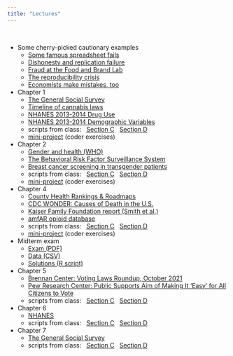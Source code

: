 ```yaml
---
title: "Lectures"
---
```


<br>

- Some cherry-picked cautionary examples
  - [Some famous spreadsheet fails](https://www.webexpenses.com/us/2020/10/financial-fails-business-risks-spreadsheets/)
  - [Dishonesty and replication failure](https://statmodeling.stat.columbia.edu/2021/08/19/a-scandal-in-tedhemia-noted-study-in-psychology-first-fails-to-replicate-but-is-still-promoted-by-npr-then-crumbles-with-striking-evidence-of-data-fraud/)
  - [Fraud at the Food and Brand Lab](https://www.theatlantic.com/health/archive/2018/09/what-is-food-science/571105/)
  - [The reproducibility crisis](https://www.theatlantic.com/science/archive/2018/11/psychologys-replication-crisis-real/576223/)
  - [Economists make mistakes, too](https://www.nytimes.com/2013/04/19/opinion/krugman-the-excel-depression.html)
- Chapter 1
  - [The General Social Survey](https://gss.norc.org/)
  - [Timeline of cannabis laws](https://en.wikipedia.org/wiki/Timeline_of_cannabis_laws_in_the_United_States)
  - [NHANES 2013-2014 Drug Use](https://wwwn.cdc.gov/Nchs/Nhanes/2013-2014/DUQ_H.htm#Codebook)
  - [NHANES 2013-2014 Demographic Variables](https://wwwn.cdc.gov/nchs/nhanes/2013-2014/demo_h.htm#Codebook)
  - scripts from class: &nbsp; [Section C](lectures/gss2016C.R) &nbsp; [Section D](lectures/gss2016D.R)
  - [mini-project](lectures/chap1project.R) (coder exercises)
- Chapter 2
  - [Gender and health (WHO)](https://www.who.int/health-topics/gender#tab=tab_1)
  - [The Behavioral Risk Factor Surveillance System](https://www.cdc.gov/brfss/index.html)
  - [Breast cancer screening in transgender patients](https://pubmed.ncbi.nlm.nih.gov/28828563/)
  - scripts from class: &nbsp; [Section C](lectures/trans_ch2C.R) &nbsp; [Section D](lectures/trans_ch2D.R)
  - [mini-project](lectures/chap2project.R) (coder exercises)
- Chapter 4
  - [County Health Rankings & Roadmaps](https://www.countyhealthrankings.org/explore-health-rankings/rankings-data-documentation)
  - [CDC WONDER: Causes of Death in the U.S.](https://wonder.cdc.gov/ucd-icd10.html)
  - [Kaiser Family Foundation report (Smith et al.)](https://www.kff.org/report-section/implementing-coverage-and-payment-initiatives-benefits-and-pharmacy/)
  - [amfAR opioid database](https://opioid.amfar.org)
  - scripts from class: &nbsp; [Section C](lectures/chap4C.R) &nbsp; [Section D](lectures/chap4D.R)
  - [mini-project](lectures/chap4project.R) (coder exercises)
- Midterm exam
  - [Exam (PDF)](lectures/midterm.pdf)
  - [Data (CSV)](lectures/midterm.csv)
  - [Solutions (R script)](lectures/midterm.R)
- Chapter 5
  - [Brennan Center: Voting Laws Roundup, October 2021](https://www.brennancenter.org/our-work/research-reports/voting-laws-roundup-october-2021)
  - [Pew Research Center: Public Supports Aim of Making It ‘Easy’ for All Citizens to Vote](https://www.pewresearch.org/politics/2017/06/28/public-supports-aim-of-making-it-easy-for-all-citizens-to-vote/)
  - scripts from class: &nbsp; [Section C](lectures/chap5C.R) &nbsp; [Section D](lectures/chap5D.R)
- Chapter 6
  - [NHANES](https://www.cdc.gov/nchs/nhanes/index.htm)
  - scripts from class: &nbsp; [Section C](lectures/chap6C.R) &nbsp; [Section D](lectures/chap6D.R)
- Chapter 7
  - [The General Social Survey](https://gss.norc.org/)
  - scripts from class: &nbsp; [Section C](lectures/chap7C.R) &nbsp; [Section D](lectures/chap7D.R)
